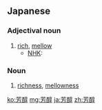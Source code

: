 ==Japanese==
{{ja-kanjitab|yomi=on|sort=ほうじゅん}}

===Adjectival noun===
{{ja-adj|infl=な|ほうじゅん}}

# [[rich]], [[mellow]]
#* [http://www.nhk.or.jp/maro/ NHK]:
#*: {{ja-usex|まろがお届けする'''芳醇'''な音の世界をどうぞお楽しみください。|まろ が おとどけ する '''ほうじゅん''' な おと の せかい を どうぞ お-たのしみ ください。|Please enjoy the world of rich sounds that Maro delivers.}}

===Noun===
{{ja-noun|ほうじゅん}}

# [[richness]], [[mellowness]]

[[ko:芳醇]]
[[mg:芳醇]]
[[ja:芳醇]]
[[zh:芳醇]]